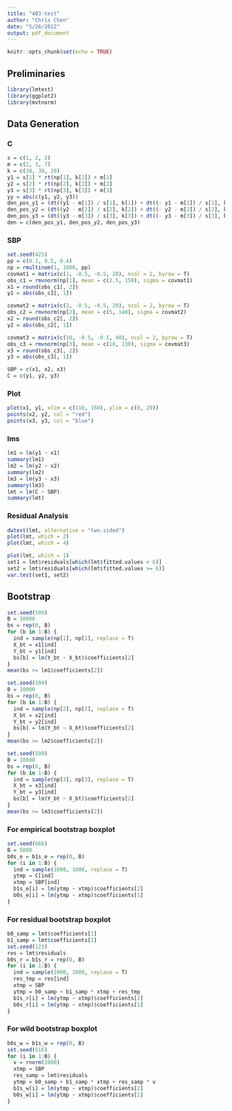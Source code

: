 ```yaml
---
title: "403-test"
author: "Chris Chen"
date: "5/26/2022"
output: pdf_document
---
```


```r
knitr::opts_chunk$set(echo = TRUE)
```


## Preliminaries

```r
library(lmtest)
library(ggplot2)
library(mvtnorm)
```


## Data Generation

### C

```r
s = c(1, 2, 2)
m = c(2, 3, 7)
k = c(30, 30, 20)
y1 = s[1] * rt(np[1], k[1]) + m[1]
y2 = s[2] * rt(np[2], k[2]) + m[2]
y3 = s[3] * rt(np[3], k[3]) + m[3]
yy = abs(c(y1, y2, y3))
den_pos_y1 = (dt((y1 - m[1]) / s[1], k[1]) + dt((- y1 - m[1]) / s[1], k[1])) / s[1]
den_pos_y2 = (dt((y2 - m[2]) / s[2], k[2]) + dt((- y2 - m[2]) / s[2], k[2])) / s[2]
den_pos_y3 = (dt((y3 - m[3]) / s[3], k[3]) + dt((- y3 - m[3]) / s[3], k[3])) / s[3]
den = c(den_pos_y1, den_pos_y2, den_pos_y3)
```

### SBP

```r
set.seed(425)
pp = c(0.1, 0.5, 0.4)
np = rmultinom(1, 1000, pp)
covmat1 = matrix(c(1, -0.5, -0.5, 20), ncol = 2, byrow = T)
obs_c1 = rmvnorm(np[1], mean = c(2.5, 150), sigma = covmat1)
x1 = round(obs_c1[, 2])
y1 = abs(obs_c1[, 1])

covmat2 = matrix(c(2, -0.5, -0.5, 20), ncol = 2, byrow = T)
obs_c2 = rmvnorm(np[2], mean = c(5, 140), sigma = covmat2)
x2 = round(obs_c2[, 2])
y2 = abs(obs_c2[, 1])

covmat3 = matrix(c(10, -0.5, -0.5, 40), ncol = 2, byrow = T)
obs_c3 = rmvnorm(np[3], mean = c(10, 130), sigma = covmat3)
x3 = round(obs_c3[, 2])
y3 = abs(obs_c3[, 1])

SBP = c(x1, x2, x3)
C = c(y1, y2, y3)
```


### Plot

```r
plot(x1, y1, xlim = c(110, 160), ylim = c(0, 20))
points(x2, y2, col = "red")
points(x3, y3, col = "blue")
```

### lms 

```r
lm1 = lm(y1 ~ x1)
summary(lm1)
lm2 = lm(y2 ~ x2)
summary(lm2)
lm3 = lm(y3 ~ x3)
summary(lm3)
lmt = lm(C ~ SBP)
summary(lmt)
```


### Residual Analysis

```r
dwtest(lmt, alternative = "two.sided")
plot(lmt, which = 2)
plot(lmt, which = 4)

plot(lmt, which = 1)
set1 = lmt$residuals[which(lmt$fitted.values < 6)]
set2 = lmt$residuals[which(lmt$fitted.values >= 6)]
var.test(set1, set2)
```

## Bootstrap

```r
set.seed(599)
B = 10000
bs = rep(0, B)
for (b in 1:B) {
  ind = sample(np[1], np[1], replace = T)
  X_bt = x1[ind]
  Y_bt = y1[ind]
  bs[b] = lm(Y_bt ~ X_bt)$coefficients[2]
}
mean(bs >= lm1$coefficients[2])
```

```r
set.seed(599)
B = 10000
bs = rep(0, B)
for (b in 1:B) {
  ind = sample(np[2], np[2], replace = T)
  X_bt = x2[ind]
  Y_bt = y2[ind]
  bs[b] = lm(Y_bt ~ X_bt)$coefficients[2]
}
mean(bs >= lm2$coefficients[2])
```

```r
set.seed(599)
B = 10000
bs = rep(0, B)
for (b in 1:B) {
  ind = sample(np[3], np[3], replace = T)
  X_bt = x3[ind]
  Y_bt = y3[ind]
  bs[b] = lm(Y_bt ~ X_bt)$coefficients[2]
}
mean(bs >= lm3$coefficients[2])
```

### For empirical bootstrap boxplot

```r
set.seed(666)
B = 5000
b0s_e = b1s_e = rep(0, B)
for (i in 1:B) {
  ind = sample(1000, 1000, replace = T)
  ytmp = C[ind]
  xtmp = SBP[ind]
  b1s_e[i] = lm(ytmp ~ xtmp)$coefficients[2]
  b0s_e[i] = lm(ytmp ~ xtmp)$coefficients[1]
}
```

### For residual bootstrap boxplot

```r
b0_samp = lmt$coefficients[1]
b1_samp = lmt$coefficients[2]
set.seed(123)
res = lmt$residuals
b0s_r = b1s_r = rep(0, B)
for (i in 1:B) {
  ind = sample(1000, 1000, replace = T)
  res_tmp = res[ind]
  xtmp = SBP
  ytmp = b0_samp + b1_samp * xtmp + res_tmp
  b1s_r[i] = lm(ytmp ~ xtmp)$coefficients[2]
  b0s_r[i] = lm(ytmp ~ xtmp)$coefficients[1]
}
```

### For wild bootstrap boxplot

```r
b0s_w = b1s_w = rep(0, B)
set.seed(516)
for (i in 1:B) {
  v = rnorm(1000)
  xtmp = SBP
  res_samp = lmt$residuals
  ytmp = b0_samp + b1_samp * xtmp + res_samp * v
  b1s_w[i] = lm(ytmp ~ xtmp)$coefficients[2]
  b0s_w[i] = lm(ytmp ~ xtmp)$coefficients[1]
}
```

